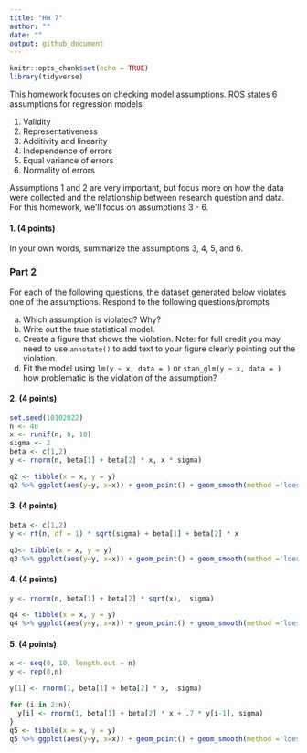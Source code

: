 ```yaml
---
title: "HW 7"
author: ""
date: ""
output: github_document
---
```


```r
knitr::opts_chunk$set(echo = TRUE)
library(tidyverse)
```

This homework focuses on checking model assumptions. ROS states 6 assumptions for regression models

1. Validity
2. Representativeness
3. Additivity and linearity
4. Independence of errors
5. Equal variance of errors
6. Normality of errors

Assumptions 1 and 2 are very important, but focus more on how the data were collected and the relationship between research question and data. For this homework, we'll focus on assumptions 3 - 6.


#### 1. (4 points) 

In your own words, summarize the assumptions 3, 4, 5, and 6.

### Part 2

For each of the following questions, the dataset generated below violates one of the assumptions. Respond to the following questions/prompts

a. Which assumption is violated? Why?
b. Write out the true statistical model.
c. Create a figure that shows the violation. Note: for full credit you may need to use `annotate()` to add text to your figure clearly pointing out the violation.
d. Fit the model using `lm(y ~ x, data = )` or `stan_glm(y ~ x, data = )` how problematic is the violation of the assumption?


#### 2. (4 points)

```r
set.seed(10102022)
n <- 40
x <- runif(n, 0, 10)
sigma <- 2
beta <- c(1,2)
y <- rnorm(n, beta[1] + beta[2] * x, x * sigma)

q2 <- tibble(x = x, y = y)
q2 %>% ggplot(aes(y=y, x=x)) + geom_point() + geom_smooth(method ='loess')
```

#### 3. (4 points)

```r
beta <- c(1,2)
y <- rt(n, df = 1) * sqrt(sigma) + beta[1] + beta[2] * x

q3<- tibble(x = x, y = y)
q3 %>% ggplot(aes(y=y, x=x)) + geom_point() + geom_smooth(method ='loess')
```

#### 4. (4 points)

```r
y <- rnorm(n, beta[1] + beta[2] * sqrt(x),  sigma)

q4 <- tibble(x = x, y = y)
q4 %>% ggplot(aes(y=y, x=x)) + geom_point() + geom_smooth(method ='loess')
```

#### 5. (4 points)

```r

x <- seq(0, 10, length.out = n)
y <- rep(0,n)

y[1] <- rnorm(1, beta[1] + beta[2] * x,  sigma)

for (i in 2:n){
  y[i] <- rnorm(1, beta[1] + beta[2] * x + .7 * y[i-1], sigma)
}
q5 <- tibble(x = x, y = y)
q5 %>% ggplot(aes(y=y, x=x)) + geom_point() + geom_smooth(method ='loess')
```
